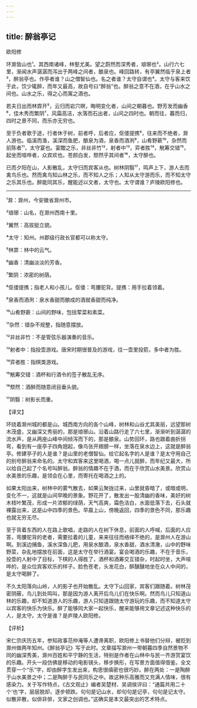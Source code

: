 ```yaml
---
---
---
```

title: 醉翁亭记
---




欧阳修

环滁皆山也¹。其西南诸峰，林壑尤美。望之蔚然而深秀者，琅琊也²。山行六七里，渐闻水声潺潺而泻出于两峰之间者，酿泉也。峰回路转，有亭翼然临于泉上者³，醉翁亭也。作亭者谁？山之僧智仙也。名之者谁？太守自谓也⁴。太守与客来饮于此，饮少辄醉，而年又最高，故自号曰“醉翁”也。醉翁之意不在酒，在乎山水之间也。山水之乐，得之心而寓之酒也。

若夫日出而林霏开⁵，云归而岩穴暝，晦明变化者，山间之朝暮也。野芳发而幽香⁶，佳木秀而繁阴⁷，风霜高洁，水落而石出者，山间之四时也。朝而往，暮而归，四时之景不同，而乐亦无穷也。

至于负者歌于途，行者休于树，前者呼，后者应，伛偻提携⁸，往来而不绝者，滁人游也。临溪而渔，溪深而鱼肥，酿泉为酒，泉香而酒洌⁹，山肴野蔌¹⁰，杂然而前陈者¹¹，太守宴也。宴酣之乐，非丝非竹¹²，射者中¹³，弈者胜¹⁴，觥筹交错¹⁵，起坐而喧哗者，众宾欢也。苍颜白发，颓然乎其间者¹⁶，太守醉也。

已而夕阳在山，人影散乱，太守归而宾客从也。树林阴翳¹⁷，鸣声上下，游人去而禽鸟乐也。然而禽鸟知山林之乐，而不知人之乐；人知从太守游而乐，而不知太守之乐其乐也。醉能同其乐，醒能述以文者，太守也。太守谓谁？庐陵欧阳修也。



***



¹滁：滁州，今安徽省滁州市。

²琅琊：山名，在滁州西南十里。

³翼然：高拔挺立貌。

⁴太守：知州。州郡级行政长官都可以称太守。

⁵林霏：林中的云气。

⁶幽香：清幽淡淡的芳香。

⁷繁阴：浓密的树荫。

⁸伛偻提携；指老人和小孩儿。伛偻：弯腰驼背。提携：用手拉着领着。

⁹泉香而酒洌：泉水香甜而酿成的酒就香甜而纯净。

¹⁰山肴野蔌：山间的野味，包括荤菜和素菜。

¹¹杂然：错杂不规整，指随意摆放。

¹²非丝非竹：不是管弦乐器演奏的音乐。

¹³射者中：指投壶游戏。唐宋时期很普及的游戏，往一壶里投箭，多中者为胜。

¹⁴弈者胜：指棋类游戏。

¹⁵觥筹交错：酒杯和行酒令的签子散乱无序。

¹⁶颓然：酒醉而随意闭目垂头貌。

¹⁷阴翳：树影长而重。

【译文】

环绕着滁州城的都是山。城西南方向的各个山峰，树林和山谷尤其美丽，远望那树木茂盛，又幽深又秀丽的，那是琅琊山。沿着山路行走了六七里，渐渐听到潺潺的流水声，是从两座山峰中间倾泻而下的，那是酿泉。山势回环，路也跟着曲折拐弯，看到有一座亭子四角翘起，像鸟张开翅膀一样，坐落在泉水边上，这就是醉翁亭。修建亭子的人是谁？是山里的老僧智仙。给它起名字的人是谁？是太守用自己的别号醉翁来命名的。太守和宾客来这里喝酒，喝一点儿就醉，而年纪又最大，所以给自己起了个名号叫醉翁。醉翁的情趣不在于酒，而在于欣赏山水美景。欣赏山水美景的乐趣，是领会在心里，而寄托在喝酒之上的。

如果太阳出来，树林中的雾气散去，如果云聚拢过来，山里就昏暗了，或暗或明，变化不一，这就是山间早晚的景象。野花开了，散发出一股清幽的香味，美好的树木枝叶繁茂，形成一片浓郁的绿荫，天气高爽，霜色洁白，水面低落下去，石头就裸露出来，这是山中四季的景色。早晨上山，傍晚返回，四季的景色不同，那乐趣也就无穷无尽。

至于背着东西的人在路上歌唱，走路的人在树下休息，前面的人呼喊，后面的人应答，弯腰驼背的老者，需要拉着的儿童，来来往往而络绎不绝的，是滁州人在游山啊。到溪边捕鱼，溪水深鱼儿肥，用泉水酿酒，泉水香甜，酒水清澈，山中的野味野菜，杂乱地摆放在前面，这是太守在举行酒宴。宴会喝酒的乐趣，不在于音乐，投壶的人射中了目标，下棋的人得胜了，酒杯和酒筹交互错杂，时起时坐，大声喧哗的，是众位宾客欢乐的样子。脸色苍老，头发花白，醉醺醺地坐在众人中间的，是太守喝醉了。

不久太阳落向山岭，人的影子也开始散乱。太守下山回家，宾客们跟随着。树林茂密阴蔽，鸟儿到处鸣叫，那是因为游人离开后鸟儿们在快乐啊。然而鸟儿只知道山林的乐趣，却不知道游人的乐趣，游人只知道跟随太守游玩的乐趣，而不知道太守以宾客的快乐为快乐。醉了能够同大家一起快乐，醒来能够用文章记述这种快乐的人，是太守。太守是谁？是庐陵人欧阳修。

【评析】

宋仁宗庆历五年，参知政事范仲淹等人遭谗离职，欧阳修上书替他们分辩，被贬到滁州做两年知州。《醉翁亭记》写于此时。文章描写滁州一带朝暮四季自然景物不同的幽深秀美，滁州百姓和平宁静的生活，特别是作者在山林中与民一齐游赏宴饮的乐趣。开头一段仿佛是移动的电影镜头，移步换形，在写景方面值得借鉴。全文贯穿一个“乐”字，却由醉字生发出来，构思很缜密也很巧妙。醉在两处：一是陶醉于山水美景之中；二是陶醉于与民同乐之中。故这种乐高雅而又充满人情味，很有感染力。关于写作特点，《古文观止》编者吴楚材、吴调侯评曰：“通篇共用二十个‘也’字，层层脱却，逐步顿跌。句句是记山水，却句句是记亭，句句是记太守。似散非散，似俳非俳，文家之创调也。”这确实是本文最突出的艺术特点。